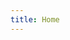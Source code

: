 ```yaml
---
title: Home
---
```




<div className="center-padded-sm">
    <ThemedImage
        alt="fst-network"
        sources={{
            light: useBaseUrl("/img/logo/LOC-logo.svg"),
            dark: useBaseUrl("/img/logo/LOC-logo-w.svg"),
        }}
    />
</div>

<div className="center-padded-sm">
    <ThemedLink
        link="/docs"
        text="Enter LOC-Doc ✨"
        lightStyle={styles.btn}
        darkStyle={styles.darkbtn}
    />
</div>
